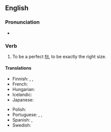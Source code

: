==English==

===Pronunciation===
* {{audio|en|En-au-fit like a glove.ogg|Audio (AU)}}

===Verb===
{{en-verb|fit<,,fit> like a glove|past2=fitted like a glove}}

# {{lb|en|simile}} To be a perfect [[fit]], to be exactly the right size.
#: {{ux|en|This dress '''fits like a glove'''! How did you know my size?}}

====Translations====
{{trans-top|to be a perfect fit, to be exactly the right size}}
* Finnish: {{t|fi|sopia kuin valettu}} {{qualifier|idiomatic}}, {{t|fi|sopia kuin nakutettu}} {{qualifier|idiomatic}}, {{t|fi|sopia kuin nyrkki silmään}} {{qualifier|idiomatic|jocular}}
* French: {{t+|fr|aller comme un gant}}
* Hungarian: {{t|hu|mintha ráöntötték volna}}
* Icelandic: {{t+|is|falla eins og flís við rass}}
* Japanese: {{t+|ja|ぴったり|tr=pittari-da|alt=ぴったりだ}}
{{trans-mid}}
* Polish: {{t+|pl|[[pasować]] [[w sam raz]]}}
* Portuguese: {{t|pt|servir como uma luva}}, {{t|pt|cair como uma luva}}, {{t|pt|caber como uma luva}}
* Spanish: {{t|es|sentar como un guante}}, {{t+|es|como anillo al dedo}}
* Swedish: {{t|sv|passa som hand i handske}}
{{trans-bottom}}